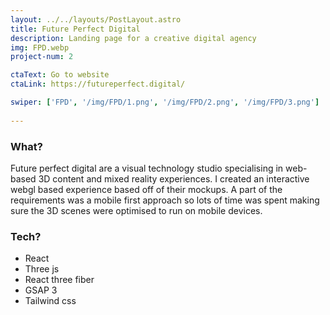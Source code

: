 ```yaml
---
layout: ../../layouts/PostLayout.astro
title: Future Perfect Digital
description: Landing page for a creative digital agency
img: FPD.webp
project-num: 2

ctaText: Go to website
ctaLink: https://futureperfect.digital/

swiper: ['FPD', '/img/FPD/1.png', '/img/FPD/2.png', '/img/FPD/3.png']
 
---
```


### What?

Future perfect digital are a visual technology studio specialising in web-based 3D content and mixed reality experiences. 
I created an interactive webgl based experience based off of their mockups. 
A part of the requirements was a mobile first approach so lots of time was spent making sure the 3D scenes were optimised to run on mobile devices.

### Tech?

- React
- Three js
- React three fiber
- GSAP 3
- Tailwind css



